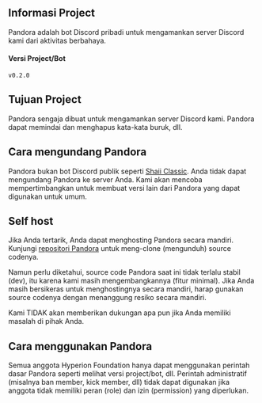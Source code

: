 ## Informasi Project
Pandora adalah bot Discord pribadi untuk mengamankan server Discord kami dari aktivitas berbahaya.

#### Versi Project/Bot
`v0.2.0`

## Tujuan Project
Pandora sengaja dibuat untuk mengamankan server Discord kami. Pandora dapat memindai dan menghapus kata-kata buruk, dll.

## Cara mengundang Pandora
Pandora bukan bot Discord publik seperti [Shaii Classic](/project/shaii-classic). Anda tidak dapat mengundang Pandora ke server Anda.
Kami akan mencoba mempertimbangkan untuk membuat versi lain dari Pandora yang dapat digunakan untuk umum.

## Self host
Jika Anda tertarik, Anda dapat menghosting Pandora secara mandiri. Kunjungi [repositori Pandora](https://github.com/hyperion-foundation/pandora) untuk meng-clone (mengunduh) source codenya.

Namun perlu diketahui, source code Pandora saat ini tidak terlalu stabil (dev), itu karena kami masih mengembangkannya (fitur minimal). Jika Anda masih bersikeras untuk menghostingnya secara mandiri, harap gunakan source codenya dengan menanggung resiko secara mandiri.

Kami TIDAK akan memberikan dukungan apa pun jika Anda memiliki masalah di pihak Anda.

## Cara menggunakan Pandora
Semua anggota Hyperion Foundation hanya dapat menggunakan perintah dasar Pandora seperti melihat versi project/bot, dll.
Perintah administratif (misalnya ban member, kick member, dll) tidak dapat digunakan jika anggota tidak memiliki peran (role) dan izin (permission) yang diperlukan.
